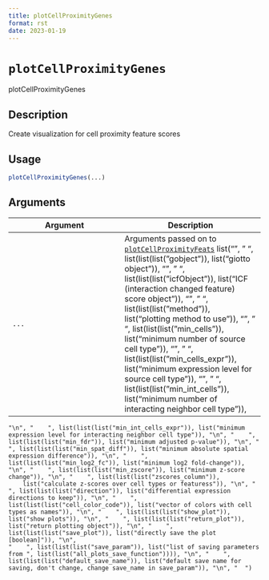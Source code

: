 ```yaml
--- 
title: plotCellProximityGenes 
format: rst 
date: 2023-01-19 
--- 
```

# `plotCellProximityGenes`

plotCellProximityGenes


## Description

Create visualization for cell proximity feature scores


## Usage

```r
plotCellProximityGenes(...)
```


## Arguments

Argument      |Description
------------- |----------------
`...`     |      Arguments passed on to [`plotCellProximityFeats`](#plotcellproximityfeats)   list("\n", "    ", list(list(list("gobject")), list("giotto object")), "\n", "    ", list(list(list("icfObject")), list("ICF (interaction changed feature) score object")), "\n", "    ", list(list(list("method")), list("plotting method to use")), "\n", "    ", list(list(list("min_cells")), list("minimum number of source cell type")), "\n", "    ", list(list(list("min_cells_expr")), list("minimum expression level for source cell type")), "\n", "    ", list(list(list("min_int_cells")), list("minimum number of interacting neighbor cell type")), 
    "\n", "    ", list(list(list("min_int_cells_expr")), list("minimum expression level for interacting neighbor cell type")), "\n", "    ", list(list(list("min_fdr")), list("minimum adjusted p-value")), "\n", "    ", list(list(list("min_spat_diff")), list("minimum absolute spatial expression difference")), "\n", "    ", list(list(list("min_log2_fc")), list("minimum log2 fold-change")), "\n", "    ", list(list(list("min_zscore")), list("minimum z-score change")), "\n", "    ", list(list(list("zscores_column")), 
        list("calculate z-scores over cell types or featuress")), "\n", "    ", list(list(list("direction")), list("differential expression directions to keep")), "\n", "    ", list(list(list("cell_color_code")), list("vector of colors with cell types as names")), "\n", "    ", list(list(list("show_plot")), list("show plots")), "\n", "    ", list(list(list("return_plot")), list("return plotting object")), "\n", "    ", list(list(list("save_plot")), list("directly save the plot [boolean]")), "\n", 
    "    ", list(list(list("save_param")), list("list of saving parameters from ", list(list("all_plots_save_function")))), "\n", "    ", list(list(list("default_save_name")), list("default save name for saving, don't change, change save_name in save_param")), "\n", "  ")


